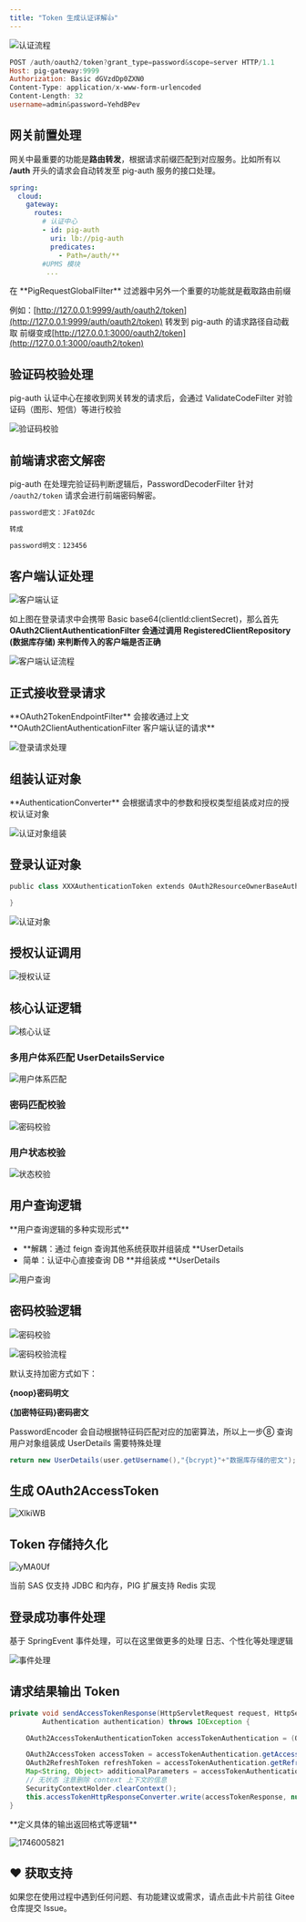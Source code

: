 ```yaml
---
title: "Token 生成认证详解👍"
---
```


![认证流程](/images/1655009689863-67ed08c2-cf22-449a-9d75-fc6831c17e8c.png)

```powershell
POST /auth/oauth2/token?grant_type=password&scope=server HTTP/1.1
Host: pig-gateway:9999
Authorization: Basic dGVzdDp0ZXN0
Content-Type: application/x-www-form-urlencoded
Content-Length: 32
username=admin&password=YehdBPev
```

## 网关前置处理

网关中最重要的功能是**路由转发**，根据请求前缀匹配到对应服务。比如所有以 **/auth** 开头的请求会自动转发至 pig-auth 服务的接口处理。

```yaml
spring:
  cloud:
    gateway:
      routes:
        # 认证中心
        - id: pig-auth
          uri: lb://pig-auth
          predicates:
            - Path=/auth/**
        #UPMS 模块
         ...
```

<Warning>
在 **PigRequestGlobalFilter** 过滤器中另外一个重要的功能就是截取路由前缀
</Warning>

例如：[http://127.0.0.1:9999/auth/oauth2/token](http://127.0.0.1:9999/auth/oauth2/token) 转发到 pig-auth 的请求路径自动截取 前缀变成[http://127.0.0.1:3000/oauth2/token](http://127.0.0.1:3000/oauth2/token)

## 验证码校验处理

pig-auth 认证中心在接收到网关转发的请求后，会通过 ValidateCodeFilter 对验证码（图形、短信）等进行校验

![验证码校验](https://minio.pigx.top/oss/202407/1721222163.png)

## 前端请求密文解密

pig-auth 在处理完验证码判断逻辑后，PasswordDecoderFilter 针对 `/oauth2/token` 请求会进行前端密码解密。

```bash
password密文：JFat0Zdc

转成

password明文：123456
```

## 客户端认证处理

![客户端认证](/images/1655008151609-259b5111-2af6-4652-9667-de8c3271c67e.png)

如上图在登录请求中会携带 Basic base64(clientId:clientSecret)，那么首先**OAuth2ClientAuthenticationFilter 会通过调用 RegisteredClientRepository (数据库存储) 来判断传入的客户端是否正确**

![客户端认证流程](/images/1655008257496-fc950ccb-525d-42d6-bebf-575202042472.png)

## 正式接收登录请求

<Warning>
**OAuth2TokenEndpointFilter** 会接收通过上文 **OAuth2ClientAuthenticationFilter 客户端认证的请求**
</Warning>

![登录请求处理](/images/1655008604032-0907b2ab-6cd8-4c51-9794-9176a105f0f7.png)

## 组装认证对象

<Warning>
**AuthenticationConverter** 会根据请求中的参数和授权类型组装成对应的授权认证对象
</Warning>

![认证对象组装](/images/1655009149085-435ed4ec-fa3a-405c-afcf-aa8389a70673.png)

## 登录认证对象

```powershell
public class XXXAuthenticationToken extends OAuth2ResourceOwnerBaseAuthenticationToken {

}
```

![认证对象](/images/1655009498004-55ff0b5b-ccd4-4df8-afd0-971844375546.png)

## 授权认证调用

![授权认证](/images/1655010008256-24f23104-de2a-4f0a-a275-f3d043456f6f.png)

## 核心认证逻辑

![核心认证](/images/1655010229277-15676ade-f60d-4344-884d-4038b1e469dc.png)

### 多用户体系匹配 UserDetailsService

![用户体系匹配](/images/1655010271235-ab36132e-9809-4c54-b345-9d3eeb3522e6.png)

### 密码匹配校验

![密码校验](/images/1655010332384-c12b9906-c1c4-4bb4-9884-23681eeed841.png)

### 用户状态校验

![状态校验](https://minio.pigx.vip/oss/1655010392.png)

## 用户查询逻辑

<Warning>
**用户查询逻辑的多种实现形式**

- **解耦：通过 feign 查询其他系统获取并组装成 **UserDetails
- 简单：认证中心直接查询 DB **并组装成 **UserDetails
</Warning>

![用户查询](/images/1655010519353-b93f1831-22f0-4c9e-80cb-75c514c87949.png)

## 密码校验逻辑

![密码校验](/images/1655010719145-1bdf7f3d-e099-48eb-9efa-dcca983b4d1b.png)

![密码校验流程](/images/1655010844595-0631d528-a839-4018-95c2-9d45aa0ad6d1.png)

<Warning>
默认支持加密方式如下：  

**{noop}密码明文**

**{加密特征码}密码密文**

PasswordEncoder 会自动根据特征码匹配对应的加密算法，所以上一步⑧ 查询用户对象组装成 UserDetails 需要特殊处理
</Warning>

```java
return new UserDetails(user.getUsername(),"{bcrypt}"+"数据库存储的密文");
```

## 生成 OAuth2AccessToken

![XlkiWB](https://minio.pigx.vip/oss/202505/XlkiWB.png)

## Token 存储持久化

![yMA0Uf](https://minio.pigx.vip/oss/202505/yMA0Uf.png)

<Warning>
当前 SAS 仅支持 JDBC 和内存，PIG 扩展支持 Redis 实现
</Warning>

## 登录成功事件处理

<Warning>
基于 SpringEvent 事件处理，可以在这里做更多的处理 日志、个性化等处理逻辑
</Warning>

![事件处理](/images/1655011452193-a994951e-e12a-43a4-aa18-295038ae04fc.png)

## 请求结果输出 Token

```java
private void sendAccessTokenResponse(HttpServletRequest request, HttpServletResponse response,
        Authentication authentication) throws IOException {

    OAuth2AccessTokenAuthenticationToken accessTokenAuthentication = (OAuth2AccessTokenAuthenticationToken) authentication;

    OAuth2AccessToken accessToken = accessTokenAuthentication.getAccessToken();
    OAuth2RefreshToken refreshToken = accessTokenAuthentication.getRefreshToken();
    Map<String, Object> additionalParameters = accessTokenAuthentication.getAdditionalParameters();
    // 无状态 注意删除 context 上下文的信息
    SecurityContextHolder.clearContext();
    this.accessTokenHttpResponseConverter.write(accessTokenResponse, null, httpResponse);
}
```

<Warning>
**定义具体的输出返回格式等逻辑**
</Warning>

![1746005821](https://minio.pigx.vip/oss/202504/1746005821)

## ♥️ 获取支持
<Card title="遇到问题？" horizontal icon="link" href="https://gitee.com/log4j/pig/issues">
  如果您在使用过程中遇到任何问题、有功能建议或需求，请点击此卡片前往 Gitee 仓库提交 Issue。
</Card>

